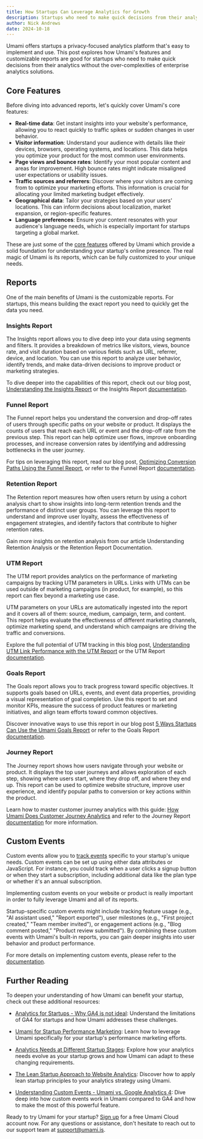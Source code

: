 ```yaml
---
title: How Startups Can Leverage Analytics for Growth
description: Startups who need to make quick decisions from their analytics.
author: Nick Andrews
date: 2024-10-18
---
```


Umami offers startups a privacy-focused analytics platform that's easy to implement and use. This post explores how Umami's features and
customizable reports are good for startups who need to make quick decisions from their analytics without the over-complexities of
enterprise analytics solutions.

## Core Features

Before diving into advanced reports, let's quickly cover Umami's core features:

- **Real-time data**: Get instant insights into your website's performance, allowing you to react quickly to traffic spikes or sudden changes in user behavior.
- **Visitor information**: Understand your audience with details like their devices, browsers, operating systems, and locations. This data helps you optimize your product for the most common user environments.
- **Page views and bounce rates**: Identify your most popular content and areas for improvement. High bounce rates might indicate misaligned user expectations or usability issues.
- **Traffic sources and referrers**: Discover where your visitors are coming from to optimize your marketing efforts. This information is crucial for allocating your limited marketing budget effectively.
- **Geographical data**: Tailor your strategies based on your users' locations. This can inform decisions about localization, market expansion, or region-specific features.
- **Language preferences**: Ensure your content resonates with your audience's language needs, which is especially important for startups targeting a global market.

These are just some of the [core features](https://umami.is/features) offered by Umami which provide a solid foundation for understanding your startup's online presence. The real magic of Umami is its reports, which can be fully customized to your unique needs.

## Reports

One of the main benefits of Umami is the customizable reports. For startups, this means building the exact report you need to quickly get the data you need.

### Insights Report

The Insights report allows you to dive deep into your data using segments and filters. It provides a breakdown of metrics like visitors, views,
bounce rate, and visit duration based on various fields such as URL, referrer, device, and location. You can use this report to analyze user
behavior, identify trends, and make data-driven decisions to improve product or marketing strategies.

To dive deeper into the capabilities of this report, check out our blog post, [Understanding the Insights Report](https://umami.is/blog/understanding-the-insights-report) or the Insights Report [documentation](https://umami.is/docs/reports/report-insights).

### Funnel Report

The Funnel report helps you understand the conversion and drop-off rates of users through specific paths on your website or product. It displays
the counts of users that reach each URL or event and the drop-off rate from the previous step. This report can help optimize user flows,
improve onboarding processes, and increase conversion rates by identifying and addressing bottlenecks in the user journey.

For tips on leveraging this report, read our blog post, [Optimizing Conversion Paths Using the Funnel Report](https://umami.is/blog/optimizing-conversion-paths-using-the-funnel-report), or refer to the Funnel Report [documentation](https://umami.is/docs/reports/report-funnel).

### Retention Report

The Retention report measures how often users return by using a cohort analysis chart to show insights into long-term retention trends and the performance of distinct user groups. You can leverage this report to understand and improve user loyalty, assess the effectiveness of engagement strategies, and identify factors that contribute to higher retention rates.

Gain more insights on retention analysis from our article Understanding Retention Analysis or the Retention Report Documentation.

### UTM Report

The UTM report provides analytics on the performance of marketing campaigns by tracking UTM parameters in URLs. Links with UTMs can be used outside of marketing campaigns (in product, for example), so this report can flex beyond a marketing use case.

UTM parameters on your URLs are automatically ingested into the report and it covers all of them: source, medium, campaign, term, and content. This report helps evaluate the effectiveness of different marketing channels, optimize marketing spend, and understand which campaigns are driving the traffic and conversions.

Explore the full potential of UTM tracking in this blog post, [Understanding UTM Link Performance with the UTM Report](https://umami.is/blog/understanding-utm-link-performance) or the UTM Report [documentation](https://umami.is/docs/reports/report-retention).

### Goals Report

The Goals report allows you to track progress toward specific objectives. It supports goals based on URLs, events, and event data properties, providing a visual representation of goal completion. Use this report to set and monitor KPIs, measure the success of product features or marketing initiatives, and align team efforts toward common objectives.

Discover innovative ways to use this report in our blog post [5 Ways Startups Can Use the Umami Goals Report](https://umami.is/blog/5-ways-startups-can-use-the-goals-report) or refer to the Goals Report [documentation](https://umami.is/docs/reports/report-goals).

### Journey Report

The Journey report shows how users navigate through your website or product. It displays the top user journeys and allows exploration of each step, showing where users start, where they drop off, and where they end up. This report can be used to optimize website structure, improve user experience, and identify popular paths to conversion or key actions within the product.

Learn how to master customer journey analytics with this guide: [How Umami Does Customer Journey Analytics](https://umami.is/blog/how-umami-does-customer-journey-analytics) and refer to the Journey Report [documentation](https://umami.is/docs/reports/report-journey) for more information.

## Custom Events

Custom events allow you to [track events](https://umami.is/docs/track-events) specific to your startup's unique needs. Custom events can be set up using either data attributes or JavaScript. For instance, you could track when a user clicks a signup button or when they start a subscription, including additional data like the plan type or whether it's an annual subscription.

Implementing custom events on your website or product is really important in order to fully leverage Umami and all of its reports.

Startup-specific custom events might include tracking feature usage (e.g., "AI assistant used," "Report exported"), user milestones (e.g., "First project created," "Team member invited"), or engagement actions (e.g., "Blog comment posted," "Product review submitted"). By combining these custom events with Umami's built-in reports, you can gain deeper insights into user behavior and product performance.

For more details on implementing custom events, please refer to the [documentation](https://umami.is/docs/track-events).

## Further Reading

To deepen your understanding of how Umami can benefit your startup, check out these additional resources:

- [Analytics for Startups - Why GA4 is not ideal](https://umami.is/blog/analytics-for-startups): Understand the limitations of GA4 for startups and how Umami addresses these challenges.

- [Umami for Startup Performance Marketing](https://umami.is/blog/umami-for-startup-performance-marketing): Learn how to leverage Umami specifically for your startup's performance marketing efforts.

- [Analytics Needs at Different Startup Stages](https://umami.is/blog/analytics-needs-at-different-startup-stages): Explore how your analytics needs evolve as your startup grows and how Umami can adapt to these changing requirements.

- [The Lean Startup Approach to Website Analytics](https://umami.is/blog/lean-startup-approach-to-website-analytics): Discover how to apply lean startup principles to your analytics strategy using Umami.

- [Understanding Custom Events - Umami vs. Google Analytics 4](https://umami.is/blog/understanding-custom-events-umami-vs-ga4): Dive deep into how custom events work in Umami compared to GA4 and how to make the most of this powerful feature.

Ready to try Umami for your startup? [Sign up](https://cloud.umami.is/signup?ref=umami-blog) for a free Umami Cloud account now. For any questions or assistance, don't hesitate to reach out to our support team at support@umami.is.
